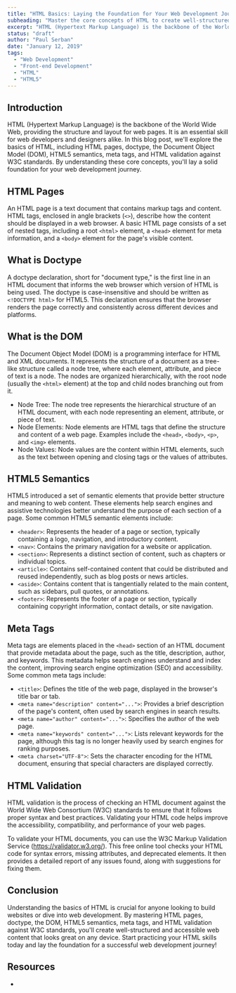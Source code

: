 ```yaml
---
title: "HTML Basics: Laying the Foundation for Your Web Development Journey"
subheading: "Master the core concepts of HTML to create well-structured and accessible websites."
excerpt: "HTML (Hypertext Markup Language) is the backbone of the World Wide Web, providing the structure and layout for web pages. It is an essential skill for web developers and designers alike. In this blog post, we'll explore the basics of HTML, including HTML pages, doctype, the Document Object Model (DOM), HTML5 semantics, meta tags, and HTML validation against W3C standards. By understanding these core concepts, you'll lay a solid foundation for your web development journey."
status: "draft"
author: "Paul Serban"
date: "January 12, 2019"
tags:
  - "Web Development"
  - "Front-end Development"
  - "HTML"
  - "HTML5"
---
```


## Introduction

HTML (Hypertext Markup Language) is the backbone of the World Wide Web, providing the structure and layout for web pages. It is an essential skill for web developers and designers alike. In this blog post, we'll explore the basics of HTML, including HTML pages, doctype, the Document Object Model (DOM), HTML5 semantics, meta tags, and HTML validation against W3C standards. By understanding these core concepts, you'll lay a solid foundation for your web development journey.

## HTML Pages

An HTML page is a text document that contains markup tags and content. HTML tags, enclosed in angle brackets (`<>`), describe how the content should be displayed in a web browser. A basic HTML page consists of a set of nested tags, including a root `<html>` element, a `<head>` element for meta information, and a `<body>` element for the page's visible content.

## What is Doctype

A doctype declaration, short for "document type," is the first line in an HTML document that informs the web browser which version of HTML is being used. The doctype is case-insensitive and should be written as `<!DOCTYPE html>` for HTML5. This declaration ensures that the browser renders the page correctly and consistently across different devices and platforms.

## What is the DOM

The Document Object Model (DOM) is a programming interface for HTML and XML documents. It represents the structure of a document as a tree-like structure called a node tree, where each element, attribute, and piece of text is a node. The nodes are organized hierarchically, with the root node (usually the `<html>` element) at the top and child nodes branching out from it.

- Node Tree: The node tree represents the hierarchical structure of an HTML document, with each node representing an element, attribute, or piece of text.
- Node Elements: Node elements are HTML tags that define the structure and content of a web page. Examples include the `<head>`, `<body>`, `<p>`, and `<img>` elements.
- Node Values: Node values are the content within HTML elements, such as the text between opening and closing tags or the values of attributes.

## HTML5 Semantics

HTML5 introduced a set of semantic elements that provide better structure and meaning to web content. These elements help search engines and assistive technologies better understand the purpose of each section of a page. Some common HTML5 semantic elements include:

- `<header>`: Represents the header of a page or section, typically containing a logo, navigation, and introductory content.
- `<nav>`: Contains the primary navigation for a website or application.
- `<section>`: Represents a distinct section of content, such as chapters or individual topics.
- `<article>`: Contains self-contained content that could be distributed and reused independently, such as blog posts or news articles.
- `<aside>`: Contains content that is tangentially related to the main content, such as sidebars, pull quotes, or annotations.
- `<footer>`: Represents the footer of a page or section, typically containing copyright information, contact details, or site navigation.

## Meta Tags

Meta tags are elements placed in the `<head>` section of an HTML document that provide metadata about the page, such as the title, description, author, and keywords. This metadata helps search engines understand and index the content, improving search engine optimization (SEO) and accessibility. Some common meta tags include:

- `<title>`: Defines the title of the web page, displayed in the browser's title bar or tab.
- `<meta name="description" content="...">`: Provides a brief description of the page's content, often used by search engines in search results.
- `<meta name="author" content="...">`: Specifies the author of the web page.
- `<meta name="keywords" content="...">`: Lists relevant keywords for the page, although this tag is no longer heavily used by search engines for ranking purposes.
- `<meta charset="UTF-8">`: Sets the character encoding for the HTML document, ensuring that special characters are displayed correctly.

## HTML Validation

HTML validation is the process of checking an HTML document against the World Wide Web Consortium (W3C) standards to ensure that it follows proper syntax and best practices. Validating your HTML code helps improve the accessibility, compatibility, and performance of your web pages.

To validate your HTML documents, you can use the W3C Markup Validation Service (https://validator.w3.org/). This free online tool checks your HTML code for syntax errors, missing attributes, and deprecated elements. It then provides a detailed report of any issues found, along with suggestions for fixing them.

## Conclusion

Understanding the basics of HTML is crucial for anyone looking to build websites or dive into web development. By mastering HTML pages, doctype, the DOM, HTML5 semantics, meta tags, and HTML validation against W3C standards, you'll create well-structured and accessible web content that looks great on any device. Start practicing your HTML skills today and lay the foundation for a successful web development journey!

## Resources
- <Link href="https://github.com/hail2u/html-best-practices" label="gtihub.com - HTML Best Practices" isInternal={false}/>